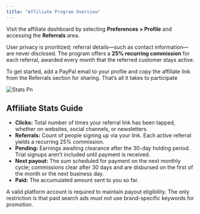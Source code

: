 ```yaml
---
title: "Affiliate Program Overview"
---
```


Visit the affiliate dashboard by selecting **Preferences \> Profile** and accessing the **Referrals** area.

User privacy is prioritized; referral details—such as contact information—are never disclosed. The program offers a **25% recurring commission** for each referral, awarded every month that the referred customer stays active.

To get started, add a PayPal email to your profile and copy the affiliate link from the Referrals section for sharing. That’s all it takes to participate

![Stats Pn](/images/stats.png)

## Affiliate Stats Guide

- **Clicks:** Total number of times your referral link has been tapped, whether on websites, social channels, or newsletters.
- **Referrals:** Count of people signing up via your link. Each active referral yields a recurring 25% commission.
- **Pending:** Earnings awaiting clearance after the 30-day holding period. Trial signups aren’t included until payment is received.
- **Next payout:** The sum scheduled for payment on the next monthly cycle; commissions clear after 30 days and are disbursed on the first of the month or the next business day.
- **Paid:** The accumulated amount sent to you so far.

A valid platform account is required to maintain payout eligibility. The only restriction is that paid search ads must not use brand-specific keywords for promotion.